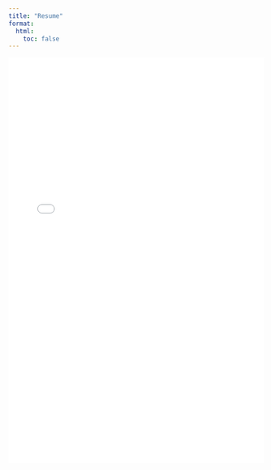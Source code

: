 ```yaml
---
title: "Resume"
format:
  html:
    toc: false
---
```


<iframe src="ClaudieCoulombeResume.pdf" width="100%" height="800px" style="border: none;">

Your browser does not support embedded PDFs. Please download it [here](ClaudieCoulombeResume.pdf).

</iframe>
